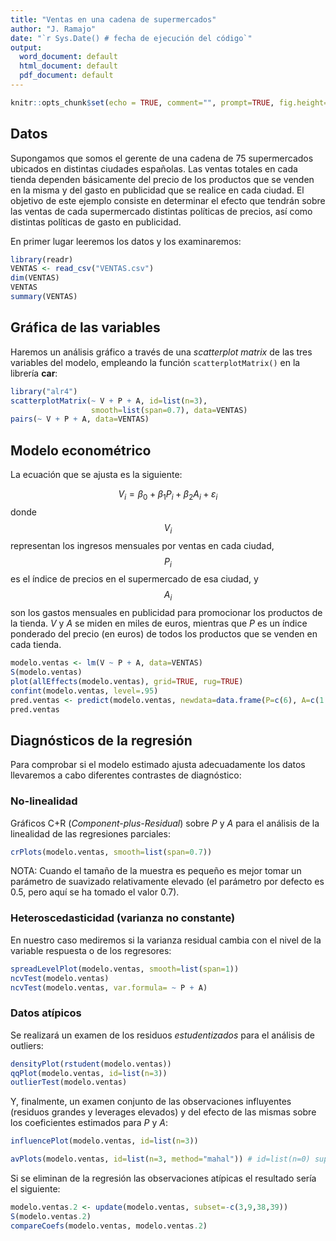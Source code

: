 ```yaml
---
title: "Ventas en una cadena de supermercados"
author: "J. Ramajo"
date: "`r Sys.Date() # fecha de ejecución del código`"
output:
  word_document: default
  html_document: default
  pdf_document: default
---
```


<!--this initial code block establishes basic settings--> 
```r
knitr::opts_chunk$set(echo = TRUE, comment="", prompt=TRUE, fig.height=7, fig.width=7)
```

## Datos

Supongamos que somos el gerente de una cadena de 75 supermercados ubicados en distintas ciudades españolas. Las ventas totales en cada tienda dependen básicamente del precio de los productos que se venden en la misma y del gasto en publicidad que se realice en cada ciudad. El objetivo de este ejemplo consiste en determinar el efecto que tendrán sobre las ventas de cada supermercado distintas políticas de precios, así como distintas políticas de gasto en publicidad.

En primer lugar leeremos los datos y los examinaremos:
```r
library(readr)
VENTAS <- read_csv("VENTAS.csv")
dim(VENTAS)
VENTAS
summary(VENTAS) 
```

## Gráfica de las variables

Haremos un análisis gráfico a través de una *scatterplot matrix* de las tres variables del modelo, empleando la función `scatterplotMatrix()` en la librería **car**:

```r
library("alr4")
scatterplotMatrix(~ V + P + A, id=list(n=3),
                  smooth=list(span=0.7), data=VENTAS)
pairs(~ V + P + A, data=VENTAS)
```


## Modelo econométrico

La ecuación que se ajusta es la siguiente:

$$
V_i = \beta_0 + \beta_1 P_{i} + \beta_2 A_{i} + \varepsilon_i
$$
donde $$ V_i $$ representan los ingresos mensuales por ventas en cada ciudad, $$ P_i $$ es el índice de precios en el supermercado de esa ciudad, y $$ A_i $$ son los gastos mensuales en publicidad para promocionar los productos de la tienda. *V* y *A* se miden en miles de euros, mientras que *P* es un índice ponderado del precio (en euros) de todos los productos que se venden en cada tienda.

```r
modelo.ventas <- lm(V ~ P + A, data=VENTAS)
S(modelo.ventas)
plot(allEffects(modelo.ventas), grid=TRUE, rug=TRUE)
confint(modelo.ventas, level=.95)
pred.ventas <- predict(modelo.ventas, newdata=data.frame(P=c(6), A=c(1.9)), se.fit=TRUE, interval="prediction", level=.95)
pred.ventas
```

## Diagnósticos de la regresión

Para comprobar si el modelo estimado ajusta adecuadamente los datos llevaremos a cabo diferentes contrastes de diagnóstico:

### No-linealidad

Gráficos C+R (*Component-plus-Residual*) sobre *P* y *A* para el análisis de la linealidad de las regresiones parciales:

```r
crPlots(modelo.ventas, smooth=list(span=0.7))
```

NOTA: Cuando el tamaño de la muestra es pequeño es mejor tomar un parámetro de suavizado relativamente elevado (el parámetro por defecto es 0.5, pero aquí se ha tomado el valor 0.7).

### Heteroscedasticidad (varianza no constante)

En nuestro caso mediremos si la varianza residual cambia con el nivel de la variable respuesta o de los regresores:
```r
spreadLevelPlot(modelo.ventas, smooth=list(span=1))
ncvTest(modelo.ventas)
ncvTest(modelo.ventas, var.formula= ~ P + A)
```

### Datos atípicos

Se realizará un examen de los residuos *estudentizados* para el análisis de outliers:
```r
densityPlot(rstudent(modelo.ventas))
qqPlot(modelo.ventas, id=list(n=3))
outlierTest(modelo.ventas)
```

Y, finalmente, un examen conjunto de las observaciones influyentes (residuos grandes y leverages elevados) y del efecto de las mismas sobre los coeficientes estimados para *P* y *A*:

```r
influencePlot(modelo.ventas, id=list(n=3))
```
```r
avPlots(modelo.ventas, id=list(n=3, method="mahal")) # id=list(n=0) suprime etiquetas
```

Si se eliminan de la regresión las observaciones atípicas el resultado sería el siguiente:

```r
modelo.ventas.2 <- update(modelo.ventas, subset=-c(3,9,38,39))
S(modelo.ventas.2)
compareCoefs(modelo.ventas, modelo.ventas.2)
```
